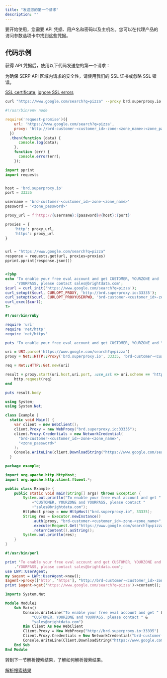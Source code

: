 ```yaml
---
title: "发送您的第一个请求"
description: ""
---
```


要开始使用，您需要 API 凭据、用户名和密码以及主机名。您可以在代理产品的访问参数选项卡中找到这些凭据。

## 代码示例
获得 API 凭据后，使用以下代码发送您的第一个请求：
<Warning>

为确保 SERP API 区域内请求的安全性，请使用我们的 SSL 证书或忽略 SSL 错误。

[SSL certificate](/cn/general/account/ssl-certificate#how-to-download-the-ssl-certificate), [ignore SSL errors](/cn/general/account/ssl-certificate#how-to-ignore-ssl-errors)
</Warning>
<CodeGroup>
```sh cURL
curl "https://www.google.com/search?q=pizza" --proxy brd.superproxy.io:33335 --proxy-user brd-customer-<customer_id>-zone-<zone_name>:<zone_password>
```

```js Node.js
#!/usr/bin/env node

require('request-promise')({
    url: 'https://www.google.com/search?q=pizza',
    proxy: 'http://brd-customer-<customer_id>-zone-<zone_name>:<zone_password>@brd.superproxy.io:33335',
  })
  .then(function (data) {
      console.log(data);
    },
    function (err) {
      console.error(err);
    });
```

```python Python
import pprint
import requests


host = 'brd.superproxy.io'
port = 33335

username = 'brd-customer-<customer_id>-zone-<zone_name>'
password = '<zone_password>'

proxy_url = f'http://{username}:{password}@{host}:{port}'

proxies = {
    'http': proxy_url,
    'https': proxy_url
}


url = "https://www.google.com/search?q=pizza"
response = requests.get(url, proxies=proxies)
pprint.pprint(response.json())

```

```php PHP

<?php
echo 'To enable your free eval account and get CUSTOMER, YOURZONE and '
    .'YOURPASS, please contact sales@brightdata.com';
$curl = curl_init('https://www.google.com/search?q=pizza');
curl_setopt($curl, CURLOPT_PROXY, 'http://brd.superproxy.io:33335');
curl_setopt($curl, CURLOPT_PROXYUSERPWD, 'brd-customer-<customer_id>-zone-<zone_name>:<zone_password>');
curl_exec($curl);
?>

```

```ruby Ruby
#!/usr/bin/ruby

require 'uri'
require 'net/http'
require 'net/https'

puts 'To enable your free eval account and get CUSTOMER, YOURZONE and YOURPASS, please contact sales@brightdata.com'

uri = URI.parse('https://www.google.com/search?q=pizza')
proxy = Net::HTTP::Proxy('brd.superproxy.io', 33335, 'brd-customer-<customer_id>-zone-<zone_name>', '<zone_password>')

req = Net::HTTP::Get.new(uri)

result = proxy.start(uri.host,uri.port, :use_ssl => uri.scheme == 'https') do |http|
    http.request(req)
end

puts result.body
```

```cs C#
using System;
using System.Net;

class Example {
  static void Main() {
    var client = new WebClient();
    client.Proxy = new WebProxy("brd.superproxy.io:33335");
    client.Proxy.Credentials = new NetworkCredential(
      "brd-customer-<customer_id>-zone-<zone_name>",
      "<zone_password>"
    );
    Console.WriteLine(client.DownloadString("https://www.google.com/search?q=pizza"));
  }
```

```java Java
package example;

import org.apache.http.HttpHost;
import org.apache.http.client.fluent.*;

public class Example {
    public static void main(String[] args) throws Exception {
        System.out.println("To enable your free eval account and get "
            +"CUSTOMER, YOURZONE and YOURPASS, please contact "
            +"sales@brightdata.com");
        HttpHost proxy = new HttpHost("brd.superproxy.io", 33335);
        String res = Executor.newInstance()
            .auth(proxy, "brd-customer-<customer_id>-zone-<zone_name>", "<zone_password>")
            .execute(Request.Get("https://www.google.com/search?q=pizza").viaProxy(proxy))
            .returnContent().asString();
        System.out.println(res);
    }
}
```

```perl Perl
#!/usr/bin/perl

print 'To enable your free eval account and get CUSTOMER, YOURZONE and '
    .'YOURPASS, please contact sales@brightdata.com';
use LWP::UserAgent;
my $agent = LWP::UserAgent->new();
$agent->proxy(['http', 'https'], "http://brd-customer-<customer_id>-zone-<zone_name>:<zone_password>\@brd.superproxy.io:33335");
print $agent->get('https://www.google.com/search?q=pizza')->content();
```

```vb VBA
Imports System.Net

Module Module1
    Sub Main()
        Console.WriteLine("To enable your free eval account and get " & 
            "CUSTOMER, YOURZONE and YOURPASS, please contact " &
            "sales@brightdata.com")
        Dim Client As New WebClient
        Client.Proxy = New WebProxy("http://brd.superproxy.io:33335")
        Client.Proxy.Credentials = New NetworkCredential("brd-customer-<customer_id>-zone-<zone_name>", "<zone_password>")
        Console.WriteLine(Client.DownloadString("https://www.google.com/search?q=pizza"))
    End Sub
End Module
```

</CodeGroup>

转到下一节解析搜索结果，了解如何解析搜索结果。

[解析搜索结果](/cn/scraping-automation/serp-api/parsing-search-results)